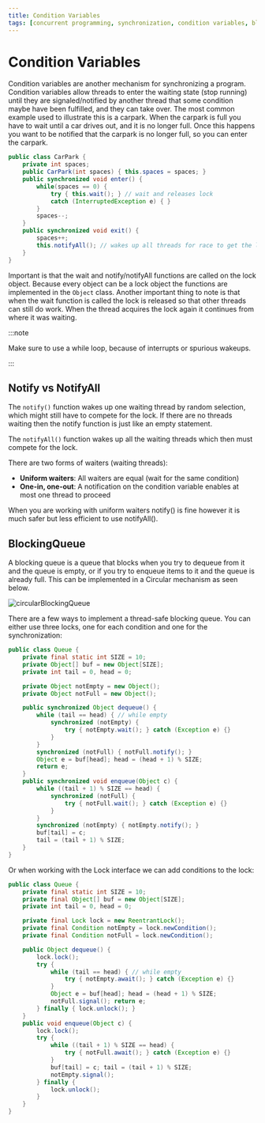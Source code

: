 ```yaml
---
title: Condition Variables
tags: [concurrent programming, synchronization, condition variables, blocking queues]
---
```


# Condition Variables

Condition variables are another mechanism for synchronizing a program. Condition variables allow threads to enter the waiting state (stop running) until they are signaled/notified by another thread that some condition maybe have been fulfilled, and they can take over. The most common example used to illustrate this is a carpark. When the carpark is full you have to wait until a car drives out, and it is no longer full. Once this happens you want to be notified that the carpark is no longer full, so you can enter the carpark.

```java
public class CarPark {
    private int spaces;
    public CarPark(int spaces) { this.spaces = spaces; }
    public synchronized void enter() {
        while(spaces == 0) {
            try { this.wait(); } // wait and releases lock
            catch (InterruptedException e) { }
        }
        spaces--;
    }
    public synchronized void exit() {
        spaces++;
        this.notifyAll(); // wakes up all threads for race to get the lock
    }
}
```

Important is that the wait and notify/notifyAll functions are called on the lock object. Because every object can be a lock object the functions are implemented in the `Object` class. Another important thing to note is that when the wait function is called the lock is released so that other threads can still do work. When the thread acquires the lock again it continues from where it was waiting.

:::note

Make sure to use a while loop, because of interrupts or spurious wakeups.

:::

## Notify vs NotifyAll

The `notify()` function wakes up one waiting thread by random selection, which might still have to compete for the lock. If there are no threads waiting then the notify function is just like an empty statement.

The `notifyAll()` function wakes up all the waiting threads which then must compete for the lock.

There are two forms of waiters (waiting threads):

- **Uniform waiters**: All waiters are equal (wait for the same condition)
- **One-in, one-out**: A notification on the condition variable enables at most one thread to proceed

When you are working with uniform waiters notify() is fine however it is much safer but less efficient to use notifyAll().

## BlockingQueue

A blocking queue is a queue that blocks when you try to dequeue from it and the queue is empty, or if you try to enqueue items to it and the queue is already full. This can be implemented in a Circular mechanism as seen below.

![circularBlockingQueue](/compSci/circularBlockingQueue.png)

There are a few ways to implement a thread-safe blocking queue. You can either use three locks, one for each condition and one for the synchronization:

```java
public class Queue {
    private final static int SIZE = 10;
    private Object[] buf = new Object[SIZE];
    private int tail = 0, head = 0;

    private Object notEmpty = new Object();
    private Object notFull = new Object();

    public synchronized Object dequeue() {
        while (tail == head) { // while empty
            synchronized (notEmpty) {
                try { notEmpty.wait(); } catch (Exception e) {}
            }
        }
        synchronized (notFull) { notFull.notify(); }
        Object e = buf[head]; head = (head + 1) % SIZE;
        return e;
    }
    public synchronized void enqueue(Object c) {
        while ((tail + 1) % SIZE == head) {
            synchronized (notFull) {
                try { notFull.wait(); } catch (Exception e) {}
            }
        }
        synchronized (notEmpty) { notEmpty.notify(); }
        buf[tail] = c;
        tail = (tail + 1) % SIZE;
    }
}
```

Or when working with the Lock interface we can add conditions to the lock:

```java
public class Queue {
    private final static int SIZE = 10;
    private final Object[] buf = new Object[SIZE];
    private int tail = 0, head = 0;

    private final Lock lock = new ReentrantLock();
    private final Condition notEmpty = lock.newCondition();
    private final Condition notFull = lock.newCondition();

    public Object dequeue() {
        lock.lock();
        try {
            while (tail == head) { // while empty
                try { notEmpty.await(); } catch (Exception e) {}
            }
            Object e = buf[head]; head = (head + 1) % SIZE;
            notFull.signal(); return e;
        } finally { lock.unlock(); }
    }
    public void enqueue(Object c) {
        lock.lock();
        try {
            while ((tail + 1) % SIZE == head) {
                try { notFull.await(); } catch (Exception e) {}
            }
            buf[tail] = c; tail = (tail + 1) % SIZE;
            notEmpty.signal();
        } finally {
            lock.unlock();
        }
    }
}
```
